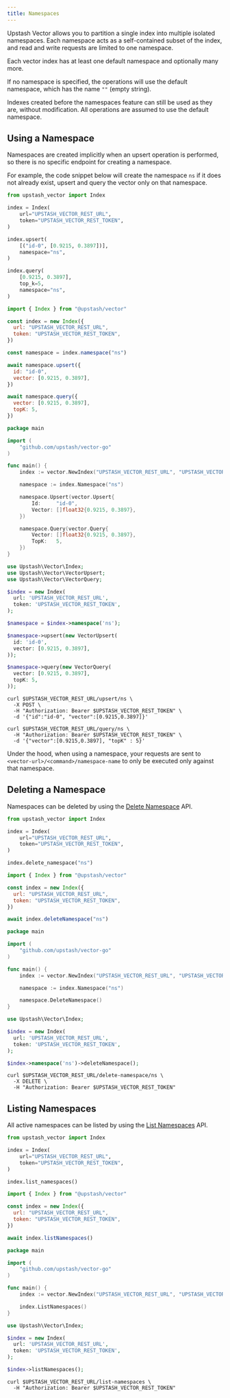 ```yaml
---
title: Namespaces
---
```


Upstash Vector allows you to partition a single index into multiple isolated namespaces. Each namespace acts as a self-contained subset of the index, and read and write requests are limited to one namespace.

Each vector index has at least one default namespace and optionally many more.

If no namespace is specified, the operations will use the default namespace, which has the name `""` (empty string).

<Note>
  Indexes created before the namespaces feature can still be used as they are,
  without modification. All operations are assumed to use the default namespace.
</Note>

## Using a Namespace

Namespaces are created implicitly when an upsert operation is performed, so there is no specific endpoint for creating a namespace. 

For example, the code snippet below will create the namespace `ns` if it does not already exist, upsert and query the vector only on that namespace.

<Tabs>

<Tab title="Python">

```python
from upstash_vector import Index

index = Index(
    url="UPSTASH_VECTOR_REST_URL",
    token="UPSTASH_VECTOR_REST_TOKEN",
)

index.upsert(
    [("id-0", [0.9215, 0.3897])],
    namespace="ns",
)

index.query(
    [0.9215, 0.3897],
    top_k=5,
    namespace="ns",
)
```

</Tab>

<Tab title="JavaScript">

```js
import { Index } from "@upstash/vector"

const index = new Index({
  url: "UPSTASH_VECTOR_REST_URL",
  token: "UPSTASH_VECTOR_REST_TOKEN",
})

const namespace = index.namespace("ns")

await namespace.upsert({
  id: "id-0",
  vector: [0.9215, 0.3897],
})

await namespace.query({
  vector: [0.9215, 0.3897],
  topK: 5,
})
```

</Tab>

<Tab title="Go">

```go
package main

import (
	"github.com/upstash/vector-go"
)

func main() {
	index := vector.NewIndex("UPSTASH_VECTOR_REST_URL", "UPSTASH_VECTOR_REST_TOKEN")

	namespace := index.Namespace("ns")

	namespace.Upsert(vector.Upsert{
		Id:     "id-0",
		Vector: []float32{0.9215, 0.3897},
	})

	namespace.Query(vector.Query{
		Vector: []float32{0.9215, 0.3897},
		TopK:   5,
	})
}
```

</Tab>

<Tab title="PHP">

```php
use Upstash\Vector\Index;
use Upstash\Vector\VectorUpsert;
use Upstash\Vector\VectorQuery;

$index = new Index(
  url: 'UPSTASH_VECTOR_REST_URL',
  token: 'UPSTASH_VECTOR_REST_TOKEN',
);

$namespace = $index->namespace('ns');

$namespace->upsert(new VectorUpsert(
  id: 'id-0',
  vector: [0.9215, 0.3897],
));

$namespace->query(new VectorQuery(
  vector: [0.9215, 0.3897],
  topK: 5,
));
```

</Tab>

<Tab title="curl">

```shell
curl $UPSTASH_VECTOR_REST_URL/upsert/ns \
  -X POST \
  -H "Authorization: Bearer $UPSTASH_VECTOR_REST_TOKEN" \
  -d '{"id":"id-0", "vector":[0.9215,0.3897]}'

curl $UPSTASH_VECTOR_REST_URL/query/ns \
  -H "Authorization: Bearer $UPSTASH_VECTOR_REST_TOKEN" \
  -d '{"vector":[0.9215,0.3897], "topK" : 5}'
```

</Tab>

</Tabs>

Under the hood, when using a namespace, your requests are sent to `<vector-url>/<command>/namespace-name` to only be executed only against that namespace.

## Deleting a Namespace

Namespaces can be deleted by using the
[Delete Namespace](../api/endpoints/delete-namespace) API.

<Tabs>

<Tab title="Python">

```python
from upstash_vector import Index

index = Index(
    url="UPSTASH_VECTOR_REST_URL",
    token="UPSTASH_VECTOR_REST_TOKEN",
)

index.delete_namespace("ns")
```

</Tab>

<Tab title="JavaScript">

```js
import { Index } from "@upstash/vector"

const index = new Index({
  url: "UPSTASH_VECTOR_REST_URL",
  token: "UPSTASH_VECTOR_REST_TOKEN",
})

await index.deleteNamespace("ns")
```

</Tab>

<Tab title="Go">

```go
package main

import (
	"github.com/upstash/vector-go"
)

func main() {
	index := vector.NewIndex("UPSTASH_VECTOR_REST_URL", "UPSTASH_VECTOR_REST_TOKEN")

	namespace := index.Namespace("ns")

	namespace.DeleteNamespace()
}
```

</Tab>

<Tab title="PHP">

```php
use Upstash\Vector\Index;

$index = new Index(
  url: 'UPSTASH_VECTOR_REST_URL',
  token: 'UPSTASH_VECTOR_REST_TOKEN',
);

$index->namespace('ns')->deleteNamespace();
```

</Tab>

<Tab title="curl">

```shell
curl $UPSTASH_VECTOR_REST_URL/delete-namespace/ns \
  -X DELETE \
  -H "Authorization: Bearer $UPSTASH_VECTOR_REST_TOKEN"
```

</Tab>

</Tabs>

## Listing Namespaces

All active namespaces can be listed by using the
[List Namespaces](../api/endpoints/list-namespaces) API.

<Tabs>

<Tab title="Python">

```python
from upstash_vector import Index

index = Index(
    url="UPSTASH_VECTOR_REST_URL",
    token="UPSTASH_VECTOR_REST_TOKEN",
)

index.list_namespaces()
```

</Tab>

<Tab title="JavaScript">

```js
import { Index } from "@upstash/vector"

const index = new Index({
  url: "UPSTASH_VECTOR_REST_URL",
  token: "UPSTASH_VECTOR_REST_TOKEN",
})

await index.listNamespaces()
```

</Tab>

<Tab title="Go">

```go
package main

import (
	"github.com/upstash/vector-go"
)

func main() {
	index := vector.NewIndex("UPSTASH_VECTOR_REST_URL", "UPSTASH_VECTOR_REST_TOKEN")

	index.ListNamespaces()
}
```

</Tab>

<Tab title="PHP">

```php
use Upstash\Vector\Index;

$index = new Index(
  url: 'UPSTASH_VECTOR_REST_URL',
  token: 'UPSTASH_VECTOR_REST_TOKEN',
);

$index->listNamespaces();
```

</Tab>

<Tab title="curl">

```shell
curl $UPSTASH_VECTOR_REST_URL/list-namespaces \
  -H "Authorization: Bearer $UPSTASH_VECTOR_REST_TOKEN"
```

</Tab>

</Tabs>
